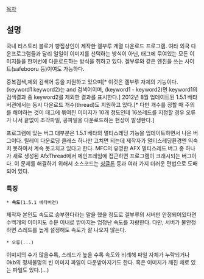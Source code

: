 [[목차]]

== 설명 ==

국내 티스토리 블로거 빵집상인이 제작한 겔부루 계열 다운로드 프로그램.
여타 외국 다운프로그램들과 달리 일일이 이미지를 선택하는 방식이 아닌, 태그에 묶여있는 모든 이미지들을 한꺼번에 다운로드하는 방식을 취하고 있다. 겔부루와 같은 엔진을 쓰는 사이트(safebooru 등)이여도 가능하다.

중복검색,제외 검색어 등을 지원하고 있으며[* 이것은 겔부루 자체의 기능이다. (keyword1 keyword2)는 and 검색어이며, (keyword1 - keyword2)면 keyword1의 검색결과 중 keyword2를 제외한 결과를 표시한다.] 2012년 8월 업데이트된 1.5.1 베타버젼에서는 동시 다운로드 개수(thread)도 지원하고 있다.[* 다만 개수를 정할 때 주의를 해야하는 것이 태그에 묶여진 이미지가 10개 정도인데 16쓰레드를 지정할 경우 오류가 나서 끝없이 조각파일, 공파일을 다운로드하는 현상이 발생한다.]

프로그램에 있는 버그 대부분은 1.5.1 베타의 멀티스레딩 기능을 업데이트하면서 나온 버그이다. 릴레이 다운로딩 클래스 하나만 고치면 되는데 제작자가 멀티스레딩환경엔 익숙치 못하여서 계속 못고치고 있다고 한다.
MFC의 유명한 AFX 멀티스레드 버그 중 하나가 새로 생성된 AfxThread에서 메인프레임에 접근하면 프로그램이 크래시되는 버그이다. 이 문제를 해결하기 위해서 소스코드는 [[싱글톤]] 등과 여러 가지 더러운 편법으로 도배되어 있다.

=== 특징 ===

 * '''속도'''(1.5.1 베타버젼)
제작자 본인도 속도로 승부한다라는 말을 했을 정도로 겔부루의 서버만 안정되어있다면 수백개의 이미지도 수분 이내로 받아지는 엄청난 속도를 자랑한다. 다만, 서버가 불안정하면 스레드를 높게 설정해도 속도가 잘 나오지 않는다.

 * 오류(...)
이미지의 수가 많을수록, 스레드가 높을 수록 속도와 비례해 파일 자체가 누락되거나 0kb의 정체불명의 빈 이미지 파일이 다운받아지기도 한다. 혹은 이미지가 깨진 채로 있는 파일도 있다.(...)
